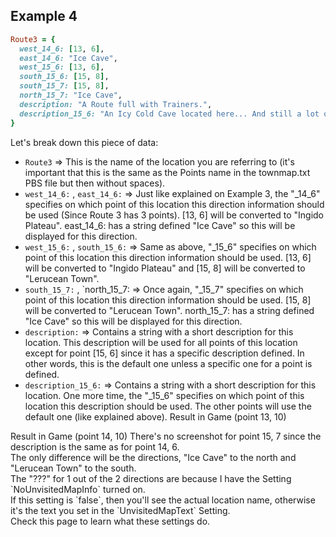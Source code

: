 ## Example 4
```ruby
Route3 = {
  west_14_6: [13, 6],
  east_14_6: "Ice Cave",
  west_15_6: [13, 6],
  south_15_6: [15, 8],
  south_15_7: [15, 8],
  north_15_7: "Ice Cave",
  description: "A Route full with Trainers.",
  description_15_6: "An Icy Cold Cave located here... And still a lot of Trainers!" 
}
```
Let's break down this piece of data:
<br/>
- `Route3` => This is the name of the location you are referring to (it's important that this is the same as the Points name in the townmap.txt PBS file but then without spaces).
- `west_14_6:` , `east_14_6:` =>  Just like explained on Example 3, the "_14_6" specifies on which point of this location this direction information should be used (Since Route 3 has 3 points). [13, 6] will be converted to "Ingido Plateau". east_14_6: has a string defined "Ice Cave" so this will be displayed for this direction.
- `west_15_6:` , `south_15_6:` => Same as above, "_15_6" specifies on which point of this location this direction information should be used. [13, 6] will be converted to "Ingido Plateau" and [15, 8] will be converted to "Lerucean Town".
- `south_15_7:` , `north_15_7: => Once again, "_15_7" specifies on which point of this location this direction information should be used. [15, 8] will be converted to "Lerucean Town". north_15_7: has a string defined "Ice Cave" so this will be displayed for this direction.
- `description:` => Contains a string with a short description for this location. This description will be used for all points of this location except for point [15, 6] since it has a specific description defined. In other words, this is the default one unless a specific one for a point is defined.
- `description_15_6:` => Contains a string with a short description for this location. One more time, the "_15_6" specifies on which point of this location this description should be used. The other points will use the default one (like explained above).
Result in Game (point 13, 10)
<ImageWithCaption src="/images/documentation/region-map/Location Preview 5.png" caption="Example 4" align="left" size="medium"/>
Result in Game (point 14, 10)
<ImageWithCaption src="/images/documentation/region-map/Location Preview 6.png" caption="Example 4" align="left" size="medium"/>
There's no screenshot for point 15, 7 since the description is the same as for point 14, 6. 
<br/>The only difference will be the directions, "Ice Cave" to the north and "Lerucean Town" to the south.
<br/>
The "???" for 1 out of the 2 directions are because I have the Setting `NoUnvisitedMapInfo` turned on. 
<br/>If this setting is `false`, then you'll see the actual location name, otherwise it's the text you set in the `UnvisitedMapText` Setting. 
<br/>Check this page to learn what these settings do.
<br/>
